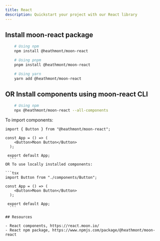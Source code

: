 ```yaml
---
title: React
description: Quickstart your project with our React library
---
```


## Install moon-react package

```bash
    # Using npm
    npm install @heathmont/moon-react

    # Using pnpm
    pnpm install @heathmont/moon-react

    # Using yarn
    yarn add @heathmont/moon-react
```

## OR Install components using moon-react CLI

```bash
    # Using npm
    npx @heathmont/moon-react --all-components
```

To import components:

  ```tsx
  import { Button } from "@heathmont/moon-react";

  const App = () => (
      <Button>Moon Button</Button>
    );

   export default App;
    ```
OR To use locally installed components:

  ```tsx
  import Button from "./components/Button";

  const App = () => (
      <Button>Moon Button</Button>
    );

   export default App;
    ```

## Resources

- React components, https://react.moon.io/
- React npm package, https://www.npmjs.com/package/@heathmont/moon-react
